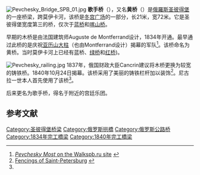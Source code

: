 [[Image:Pevchesky_Bridge_SPB_01.jpg|thumb]]
'''歌手桥'''（{{lang-rus|Пе́вческий мост|Pevchesky most}}），又名'''黄桥'''（{{lang-rus|Жёлтый Мост|Zhyolty most}}）是[[俄羅斯|俄羅斯]][[圣彼得堡|圣彼得堡]]的一座桥梁，跨莫伊卡河，该桥是[[冬宫广场|冬宫广场]]的一部分，长21米，宽72米。它是圣彼得堡宽度第三的桥，仅次于[[蓝桥_(圣彼得堡)|蓝桥]]和[[喀山桥|喀山桥]]。

早期的木桥是由法国建筑师Auguste de Montferrand设计，1834年开通。最早通过此桥的是庆祝[[亚历山大柱|亚历山大柱]]（也由Montferrand设计）揭幕的军队<ref name=walkspb>[http://walkspb.ru/most/pevch_most.html ''Pevchesky Most'' on the Walkspb.ru site] {{Wayback|url=http://walkspb.ru/most/pevch_most.html |date=20110719230330 }} {{ru icon}}</ref>。该桥命名为黄桥。当时莫伊卡河上已经有蓝桥、[[绿桥_(圣彼得堡)|绿桥]]和[[红桥_(圣彼得堡)|红桥]])。

[[Image:Pevchesky_railing.jpg|thumb]]
1837年，俄国财政大臣Cancrin建议将木桥更换为较宽的铸铁桥。1840年10月24日揭幕。该桥采用了美丽的铸铁栏杆加以装饰<ref>[http://www.ograda.spb.ru/resh.php?num=51 Fencings of Saint-Petersburg] {{Wayback|url=http://www.ograda.spb.ru/resh.php?num=51 |date=20110722000747 }} {{ru icon}}</ref>。尼古拉一世本人首先使用了该桥<ref name=walkspb/>。

后来更名为歌手桥，得名于附近的宫廷乐团。

==参考文献 ==
{{reflist}}
{{commonscat|Pevchesky Bridge}}
{{coord|59.9401|N|30.3193|E|display=title}}

[[Category:圣彼得堡桥梁|Category:圣彼得堡桥梁]]
[[Category:俄罗斯拱橋|Category:俄罗斯拱橋]]
[[Category:俄罗斯公路桥|Category:俄罗斯公路桥]]
[[Category:1834年完工橋梁|Category:1834年完工橋梁]]
[[Category:1840年完工橋梁|Category:1840年完工橋梁]]